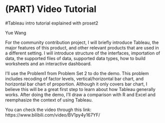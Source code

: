 # (PART) Video Tutorial {-}

#Tableau intro tutorial explained with proset2

Yue Wang

For the community contribution project, I will briefly introduce Tableau, the major features of this product, and other relevant products that are used in a different setting. I will introduce structure of the interfaces, importation of data, the supported files of data, supported data types, how to build worksheets and an interactive dashboard. 

I’ll use the Problem1 from Problem Set 2 to do the demo. This problem includes recoding of factor levels, vertical/horizontal bar chart, and horizontal bar chart of proportion. Although it only covers bar chart, I believe this will be a great first step to learn about how Tableau generally works. After doing the demo, I’ll draw a comparison with R and Excel and reemphasize the context of using Tableau.

You can check the video through this link: https://www.bilibili.com/video/BV1py4y167YF/ 
